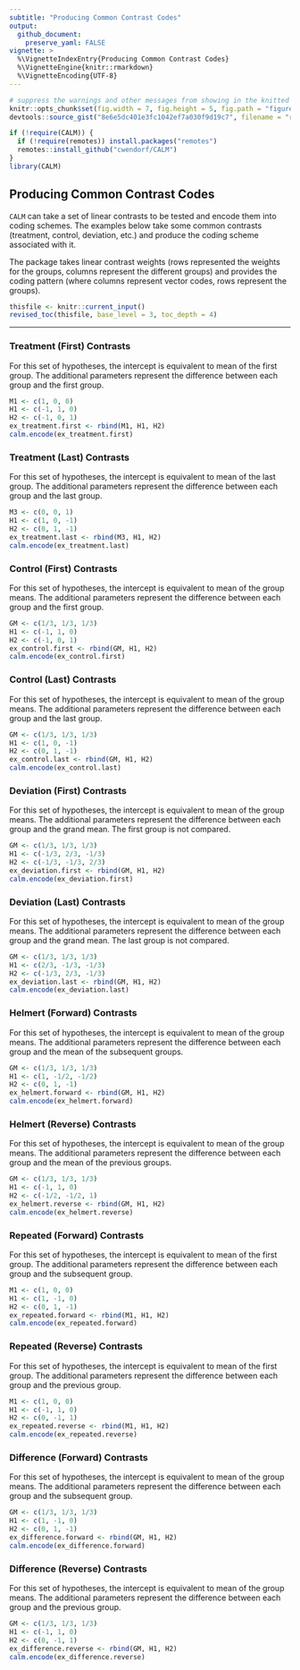 ```yaml
---
subtitle: "Producing Common Contrast Codes"
output:
  github_document:
    preserve_yaml: FALSE
vignette: >
  %\VignetteIndexEntry{Producing Common Contrast Codes}
  %\VignetteEngine{knitr::rmarkdown}
  %\VignetteEncoding{UTF-8}
---
```


```r
# suppress the warnings and other messages from showing in the knitted file.
knitr::opts_chunk$set(fig.width = 7, fig.height = 5, fig.path = "figures/", echo = TRUE, warning = FALSE, message = FALSE)
devtools::source_gist("8e6e5dc401e3fc1042ef7a030f9d19c7", filename = "revised_toc.R")
```

```r
if (!require(CALM)) {
  if (!require(remotes)) install.packages("remotes")
  remotes::install_github("cwendorf/CALM")
}
library(CALM)
```

## Producing Common Contrast Codes

`CALM` can take a set of linear contrasts to be tested and encode them into coding schemes. The examples below take some common contrasts (treatment, control, deviation, etc.) and produce the coding scheme associated with it.

The package takes linear contrast weights (rows represented the weights for the groups, columns represent the different groups) and provides the coding pattern (where columns represent vector codes, rows represent the groups).

```r
thisfile <- knitr::current_input()
revised_toc(thisfile, base_level = 3, toc_depth = 4)
```

---

### Treatment (First) Contrasts

For this set of hypotheses, the intercept is equivalent to mean of the first group. The additional parameters represent the difference between each group and the first group. 

```r
M1 <- c(1, 0, 0)
H1 <- c(-1, 1, 0)
H2 <- c(-1, 0, 1)
ex_treatment.first <- rbind(M1, H1, H2)
calm.encode(ex_treatment.first)
```

### Treatment (Last) Contrasts

For this set of hypotheses, the intercept is equivalent to mean of the last group. The additional parameters represent the difference between each group and the last group. 

```r
M3 <- c(0, 0, 1)
H1 <- c(1, 0, -1)
H2 <- c(0, 1, -1)
ex_treatment.last <- rbind(M3, H1, H2)
calm.encode(ex_treatment.last)
```

### Control (First) Contrasts

For this set of hypotheses, the intercept is equivalent to mean of the group means. The additional parameters represent the difference between each group and the first group. 

```r
GM <- c(1/3, 1/3, 1/3)
H1 <- c(-1, 1, 0)
H2 <- c(-1, 0, 1)
ex_control.first <- rbind(GM, H1, H2)
calm.encode(ex_control.first)
```

### Control (Last) Contrasts

For this set of hypotheses, the intercept is equivalent to mean of the group means. The additional parameters represent the difference between each group and the last group. 

```r
GM <- c(1/3, 1/3, 1/3)
H1 <- c(1, 0, -1)
H2 <- c(0, 1, -1)
ex_control.last <- rbind(GM, H1, H2)
calm.encode(ex_control.last)
```

### Deviation (First) Contrasts

For this set of hypotheses, the intercept is equivalent to mean of the group means. The additional parameters represent the difference between each group and the grand mean. The first group is not compared. 

```r
GM <- c(1/3, 1/3, 1/3)
H1 <- c(-1/3, 2/3, -1/3)
H2 <- c(-1/3, -1/3, 2/3)
ex_deviation.first <- rbind(GM, H1, H2)
calm.encode(ex_deviation.first)
```

### Deviation (Last) Contrasts

For this set of hypotheses, the intercept is equivalent to mean of the group means. The additional parameters represent the difference between each group and the grand mean. The last group is not compared. 

```r
GM <- c(1/3, 1/3, 1/3)
H1 <- c(2/3, -1/3, -1/3)
H2 <- c(-1/3, 2/3, -1/3)
ex_deviation.last <- rbind(GM, H1, H2)
calm.encode(ex_deviation.last)
```

### Helmert (Forward) Contrasts

For this set of hypotheses, the intercept is equivalent to mean of the group means. The additional parameters represent the difference between each group and the mean of the subsequent groups. 

```r
GM <- c(1/3, 1/3, 1/3)
H1 <- c(1, -1/2, -1/2)
H2 <- c(0, 1, -1)
ex_helmert.forward <- rbind(GM, H1, H2)
calm.encode(ex_helmert.forward)
```

### Helmert (Reverse) Contrasts

For this set of hypotheses, the intercept is equivalent to mean of the group means. The additional parameters represent the difference between each group and the mean of the previous groups. 

```r
GM <- c(1/3, 1/3, 1/3)
H1 <- c(-1, 1, 0)
H2 <- c(-1/2, -1/2, 1)
ex_helmert.reverse <- rbind(GM, H1, H2)
calm.encode(ex_helmert.reverse)
```

### Repeated (Forward) Contrasts

For this set of hypotheses, the intercept is equivalent to mean of the first group. The additional parameters represent the difference between each group and the subsequent group. 

```r
M1 <- c(1, 0, 0)
H1 <- c(1, -1, 0)
H2 <- c(0, 1, -1)
ex_repeated.forward <- rbind(M1, H1, H2)
calm.encode(ex_repeated.forward)
```

### Repeated (Reverse) Contrasts

For this set of hypotheses, the intercept is equivalent to mean of the first group. The additional parameters represent the difference between each group and the previous group. 

```r
M1 <- c(1, 0, 0)
H1 <- c(-1, 1, 0)
H2 <- c(0, -1, 1)
ex_repeated.reverse <- rbind(M1, H1, H2)
calm.encode(ex_repeated.reverse)
```

### Difference (Forward) Contrasts

For this set of hypotheses, the intercept is equivalent to mean of the group means. The additional parameters represent the difference between each group and the subsequent group. 

```r
GM <- c(1/3, 1/3, 1/3)
H1 <- c(1, -1, 0)
H2 <- c(0, 1, -1)
ex_difference.forward <- rbind(GM, H1, H2)
calm.encode(ex_difference.forward)
```

### Difference (Reverse) Contrasts

For this set of hypotheses, the intercept is equivalent to mean of the group means. The additional parameters represent the difference between each group and the previous group. 

```r
GM <- c(1/3, 1/3, 1/3)
H1 <- c(-1, 1, 0)
H2 <- c(0, -1, 1)
ex_difference.reverse <- rbind(GM, H1, H2)
calm.encode(ex_difference.reverse)
```

